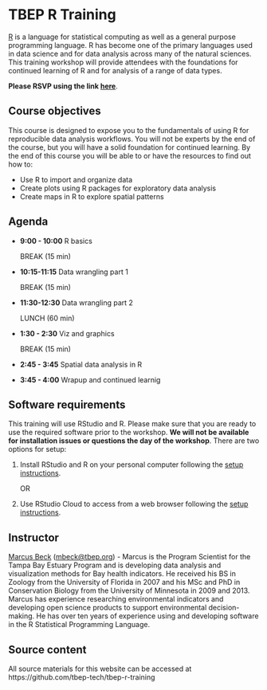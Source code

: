 # TBEP R Training

[R](https://www.r-project.org/) is a language for statistical computing as well as a general purpose programming language. R has become one of the primary languages used in data science and for data analysis across many of the natural sciences. This training workshop will provide attendees with the foundations for continued learning of R and for analysis of a range of data types. 

__Please RSVP using the link [here](https://forms.gle/43XsiT5JdPfk59iW7)__.

## Course objectives

This course is designed to expose you to the fundamentals of using R for reproducible data analysis workflows.  You will not be experts by the end of the course, but you will have a solid foundation for continued learning.  By the end of this course you will be able to or have the resources to find out how to:

* Use R to import and organize data
* Create plots using R packages for exploratory data analysis
* Create maps in R to explore spatial patterns

## Agenda

* __9:00 - 10:00__ R basics
  
  BREAK (15 min)
  
* __10:15-11:15__ Data wrangling part 1

  BREAK (15 min)

* __11:30-12:30__ Data wrangling part 2

  LUNCH (60 min)
  
* __1:30 - 2:30__ Viz and graphics

  BREAK (15 min)
  
* __2:45 - 3:45__ Spatial data analysis in R

* __3:45 - 4:00__ Wrapup and continued learnig

## Software requirements

This training will use RStudio and R. Please make sure that you are ready to use the required software prior to the workshop.  __We will not be available for installation issues or questions the day of the workshop__.  There are two options for setup:

1. Install RStudio and R on your personal computer following the [setup instructions](setup.html). 

     OR 
  
1. Use RStudio Cloud to access from a web browser following the [setup instructions](setupcloud.html). 

## Instructor

[Marcus Beck](https://fawda123.github.io/CV/Beck_CV.pdf) ([mbeck@tbep.org](mailto:mbeck@tbep.org)) - Marcus is the Program Scientist for the Tampa Bay Estuary Program and is developing data analysis and visualization methods for Bay health indicators.  He received his BS in Zoology from the University of Florida in 2007 and his MSc and PhD in Conservation Biology from the University of Minnesota in 2009 and 2013. Marcus has experience researching environmental indicators and developing open science products to support environmental decision-making.  He has over ten years of experience using and developing software in the R Statistical Programming Language.

## Source content

All source materials for this website can be accessed at https://github.com/tbep-tech/tbep-r-training
